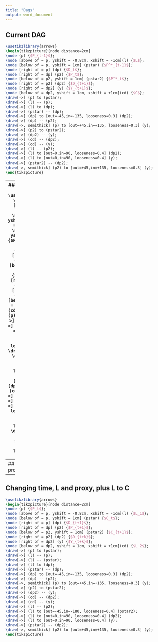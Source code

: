 ```yaml
---
title: "Dags"
output: word_document
---
```

## Current DAG
```tikz
\usetikzlibrary{arrows}
\begin{tikzpicture}[node distance=2cm]
\node (p) {$P_{t-1}$};
\node [above of = p, yshift = -0.8cm, xshift = -1cm](l) {$L$};
\node [below of = p, yshift = 1cm] (pstar) {$P^*_{t-1}$};
\node [right of = p] (dp) {$D_t$};
\node [right of = dp] (p2) {$P_t$};
\node [below of = p2, yshift = 1cm] (pstar2) {$P^*_t$};
\node [right of = p2] (dp2) {$D_{t+1}$};
\node [right of = dp2] (y) {$Y_{t+1}$};
\node [below of = dp2, yshift = 1cm, xshift = +1cm](cd) {$C$};
\draw[->] (p) to (pstar);
\draw[->] (l) -- (p);
\draw[->] (l) to (dp);
\draw[->] (pstar) -- (dp);
\draw[->] (dp) to [out=-45,in=-135, looseness=0.3] (dp2);
\draw[->] (dp) -- (p2);
\draw[->, semithick] (p) to [out=+45,in=+135, looseness=0.3] (y);
\draw[->] (p2) to (pstar2);
\draw[->] (dp2) -- (y);
\draw[->] (cd) -- (dp2);
\draw[->] (cd) -- (y);
\draw[->] (l) -- (p2);
\draw[->] (l) to [out=0,in=90, looseness=0.4] (dp2);
\draw[->] (l) to [out=0,in=90, looseness=0.4] (y);
\draw[->] (pstar2) -- (dp2);
\draw[->, semithick] (p2) to [out=+45,in=+135, looseness=0.3] (y);
\end{tikzpicture}
```

---
## Changing time and L
```tikz
\usetikzlibrary{arrows}
\begin{tikzpicture}[node distance=2cm]
\node (p) {$P_t$};
\node [above of = p, yshift = -0.8cm, xshift = -1cm](l) {$L_1$};
\node [below of = p, yshift = 1cm] (pstar) {$P^*_t$};
\node [right of = p] (dp) {$D_{t+1}$};
\node [right of = dp] (p2) {$P_{t+1}$};
\node [below of = p2, yshift = 1cm] (pstar2) {$P^*_{t+1}$};
\node [right of = p2] (dp2) {$D_{t+k}$};
\node [right of = dp2] (y) {$Y_{t+k}$};
\node [below of = dp2, yshift = 1cm, xshift = +1cm](cd) {$L_2$};
\draw[->] (p) to (pstar);
\draw[->] (l) -- (p);
\draw[->] (l) to (dp);
\draw[->] (pstar) -- (dp);
\draw[->] (dp) to [out=-45,in=-135, looseness=0.3] (dp2);
\draw[->] (dp) -- (p2);
\draw[->, semithick] (p) to [out=+45,in=+135, looseness=0.3] (y);
\draw[->] (p2) to (pstar2);
\draw[->] (dp2) -- (y);
\draw[->] (cd) -- (dp2);
\draw[->] (cd) -- (y);
\draw[->] (l) -- (p2);
\draw[->] (l) to [out=0,in=90, looseness=0.4] (dp2);
\draw[->] (l) to [out=0,in=90, looseness=0.4] (y);
\draw[->] (pstar2) -- (dp2);
\draw[->, semithick] (p2) to [out=+45,in=+135, looseness=0.3] (y);
\end{tikzpicture}
```

---
## Changing time, L and proxy
```tikz
\usetikzlibrary{arrows}
\begin{tikzpicture}[node distance=2cm]
\node (p) {$P_t$};
\node [above of = p, yshift = -0.8cm, xshift = -1cm](l) {$L_1$};
\node [below of = p, yshift = 1cm] (pstar) {$C_t$};
\node [right of = p] (dp) {$D_{t+1}$};
\node [right of = dp] (p2) {$P_{t+1}$};
\node [below of = p2, yshift = 1cm] (pstar2) {$C_{t+1}$};
\node [right of = p2] (dp2) {$D_{t+k}$};
\node [right of = dp2] (y) {$Y_{t+k}$};
\node [below of = dp2, yshift = 1cm, xshift = +1cm](cd) {$L_2$};
\draw[->] (p) to (pstar);
\draw[->] (l) -- (p);
\draw[->] (l) to (dp);
\draw[->] (pstar) -- (dp);
\draw[->] (dp) to [out=-45,in=-135, looseness=0.3] (dp2);
\draw[->] (dp) -- (p2);
\draw[->, semithick] (p) to [out=+45,in=+135, looseness=0.3] (y);
\draw[->] (p2) to (pstar2);
\draw[->] (dp2) -- (y);
\draw[->] (cd) -- (dp2);
\draw[->] (cd) -- (y);
\draw[->] (l) -- (p2);
\draw[->] (l) to [out=0,in=90, looseness=0.4] (dp2);
\draw[->] (l) to [out=0,in=90, looseness=0.4] (y);
\draw[->] (pstar2) -- (dp2);
\draw[->, semithick] (p2) to [out=+45,in=+135, looseness=0.3] (y);
\end{tikzpicture}
```

---

## Changing time, L and proxy, plus L to C
```tikz
\usetikzlibrary{arrows}
\begin{tikzpicture}[node distance=2cm]
\node (p) {$P_t$};
\node [above of = p, yshift = -0.8cm, xshift = -1cm](l) {$L_1$};
\node [below of = p, yshift = 1cm] (pstar) {$C_t$};
\node [right of = p] (dp) {$D_{t+1}$};
\node [right of = dp] (p2) {$P_{t+1}$};
\node [below of = p2, yshift = 1cm] (pstar2) {$C_{t+1}$};
\node [right of = p2] (dp2) {$D_{t+k}$};
\node [right of = dp2] (y) {$Y_{t+k}$};
\node [below of = dp2, yshift = 1cm, xshift = +1cm](cd) {$L_2$};
\draw[->] (p) to (pstar);
\draw[->] (l) -- (p);
\draw[->] (l) -- (pstar);
\draw[->] (l) to (dp);
\draw[->] (pstar) -- (dp);
\draw[->] (dp) to [out=-45,in=-135, looseness=0.3] (dp2);
\draw[->] (dp) -- (p2);
\draw[->, semithick] (p) to [out=+45,in=+135, looseness=0.3] (y);
\draw[->] (p2) to (pstar2);
\draw[->] (dp2) -- (y);
\draw[->] (cd) -- (dp2);
\draw[->] (cd) -- (y);
\draw[->] (l) -- (p2);
\draw[->] (l) to [out=-45,in=-180, looseness=0.4] (pstar2);
\draw[->] (l) to [out=0,in=90, looseness=0.4] (dp2);
\draw[->] (l) to [out=0,in=90, looseness=0.4] (y);
\draw[->] (pstar2) -- (dp2);
\draw[->, semithick] (p2) to [out=+45,in=+135, looseness=0.3] (y);
\end{tikzpicture}
```
